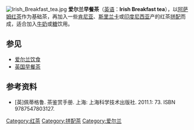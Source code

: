 {{no footnotes|time=2014-07-21T06:09:29+00:00}}
{{refimprove|time=2014-07-21T05:53:16+00:00}}
[[File:Irish_Breakfast_tea.jpg|thumb]]
'''爱尔兰早餐茶'''（[[英语|英语]]：'''Irish Breakfast tea'''），以[[阿萨姆红茶|阿萨姆红茶]]作为基础茶，再加入一些[[肯尼亚茶|肯尼亚]]、[[锡兰红茶|斯里兰卡]]或[[印尼茶|印度尼西亚]]产的红茶[[茶葉拼配|拼配]]而成，适合加入[[牛奶|牛奶]]或[[糖|糖]]饮用。

==参见==
*[[爱尔兰饮食|爱尔兰饮食]]
*[[英国早餐茶|英国早餐茶]]
==参考资料==
* [英]佩蒂格鲁. 茶鉴赏手册. 上海: 上海科学技术出版社. 2011.1: 73. ISBN 9787547803127.

{{红茶}}

[[Category:红茶|Category:红茶]]
[[Category:拼配茶|Category:拼配茶]]
[[Category:爱尔兰|Category:爱尔兰]]